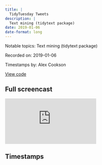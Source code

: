 ```yaml
---
title: |
  TidyTuesday Tweets
description: |
  Text mining (tidytext package)
date: 2019-01-06
date-format: long
---
```


Notable topics: Text mining (tidytext package)

Recorded on: 2019-01-06

Timestamps by: Alex Cookson

[View code](https://github.com/dgrtwo/data-screencasts/blob/master/tidytuesday-tweets.Rmd)

## Full screencast

<iframe class="video" src="https://www.youtube.com/embed/KE9ItC3doEU" title="YouTube video player" frameborder="0" allow="accelerometer; autoplay; clipboard-write; encrypted-media; gyroscope; picture-in-picture" allowfullscreen></iframe>

## Timestamps

<script id="timestamps" type="application-json">[{"timestamp_with_hours":"0:1:20","description":"Importing an rds file using read_rds function","timestamp_sec":80},{"timestamp_with_hours":"0:2:55","description":"Using floor_date function from lubridate package to round dates down (that's what the floor part does) to the month level","functions":"floor_date","packages":"lubridate","timestamp_sec":175},{"timestamp_with_hours":"0:5:25","description":"Asking, \"Which tweets get the most re-tweets?\"","timestamp_sec":325},{"timestamp_with_hours":"0:5:50","description":"Using contains function to select only columns that contain a certain string (\"retweet\" in this case)","functions":"contains","timestamp_sec":350},{"timestamp_with_hours":"0:8:05","description":"Exploring likes/re-tweets ratio, including dealing with one or the other being 0 (which would cause divide by zero error)","timestamp_sec":485},{"timestamp_with_hours":"0:11:00","description":"Starting exploration of actual text of tweets","timestamp_sec":660},{"timestamp_with_hours":"0:11:35","description":"Using unnest_tokens function from tidytext package to break tweets into individual words (using token argument specifically for tweet-style text)","functions":"unnest_tokens","packages":"tidytext","timestamp_sec":695},{"timestamp_with_hours":"0:12:55","description":"Using anti_join function to filter out stop words (e.g., \"and\", \"or\", \"the\") from tokenized data frame","functions":"anti_join","timestamp_sec":775},{"timestamp_with_hours":"0:14:45","description":"Calculating summary statistics per word (average retweets and likes), then looking at distributions","timestamp_sec":885},{"timestamp_with_hours":"0:16:00","description":"Explanation of Poisson log normal distribution (number of retweets fits this distribution)","timestamp_sec":960},{"timestamp_with_hours":"0:17:45","description":"Additional example of Poisson log normal distribution (number of likes)","timestamp_sec":1065},{"timestamp_with_hours":"0:18:20","description":"Explanation of geometric mean as better summary statistic than median or arithmetic mean","timestamp_sec":1100},{"timestamp_with_hours":"0:25:20","description":"Using floor_date function from lubridate package to floor dates to the week level and tweaking so that a week starts on Monday (default is Sunday)","functions":"floor_date","packages":"lubridate","timestamp_sec":1520},{"timestamp_with_hours":"0:30:20","description":"Asking, \"What topic is each week about?\" using just the tweet text","timestamp_sec":1820},{"timestamp_with_hours":"0:31:30","description":"Calculating TF-IDF of tweets, with week as the \"document\"","functions":"bind_tf_idf","packages":"tidytext","timestamp_sec":1890},{"timestamp_with_hours":"0:33:45","description":"Using top_n and group_by functions to select the top tf-idf score for each week","functions":"top_n","timestamp_sec":2025},{"timestamp_with_hours":"0:37:55","description":"Using str_detect function to filter out \"words\" that are just numbers (e.g., 16, 36)","functions":"str_detect","timestamp_sec":2275},{"timestamp_with_hours":"0:41:00","description":"Using distinct function with .keep_all argument to ensure only top 1 result, as alternative to top_n function (which includes ties)","functions":"distinct","timestamp_sec":2460},{"timestamp_with_hours":"0:42:30","description":"Making Jenny Bryan disappointed","timestamp_sec":2550},{"timestamp_with_hours":"0:42:55","description":"Using geom_text function to add text labels to graph to show to word associated with each week","functions":"geom_text","timestamp_sec":2575},{"timestamp_with_hours":"0:44:10","description":"Using geom_text_repel function from ggrepel package as an alternative to geom_text function for adding text labels to graph","functions":"geom_text_repel","packages":"ggrepel","timestamp_sec":2650},{"timestamp_with_hours":"0:46:30","description":"Using rvest package to scrape web data from a table in Tidy Tuesday README","packages":"rvest","timestamp_sec":2790},{"timestamp_with_hours":"0:51:00","description":"Starting to look at #rstats tweets","timestamp_sec":3060},{"timestamp_with_hours":"0:56:35","description":"Spotting signs of fake accounts with purchased followers (lots of hashtags)","timestamp_sec":3395},{"timestamp_with_hours":"0:59:15","description":"Explanation of spotting fake accounts","timestamp_sec":3555},{"timestamp_with_hours":"1:00:45","description":"Using str_detect to filter out web URLs","functions":"str_detect","timestamp_sec":3645},{"timestamp_with_hours":"1:03:55","description":"Using str_count function and some regex to count how many hashtags a tweet has","functions":"str_count","timestamp_sec":3835},{"timestamp_with_hours":"1:07:25","description":"Creating a Bland-Altman plot (total on x-axis, variable of interest on y-axis)","timestamp_sec":4045},{"timestamp_with_hours":"1:08:45","description":"Using geom_text function with check_overlap argument to add labels to scatterplot","functions":"geom_text","timestamp_sec":4125},{"timestamp_with_hours":"1:12:20","description":"Asking, \"Who are the most active #rstats tweeters?\"","timestamp_sec":4340},{"timestamp_with_hours":"1:15:00","description":"Summary of screncast","timestamp_sec":4500}]</script>
